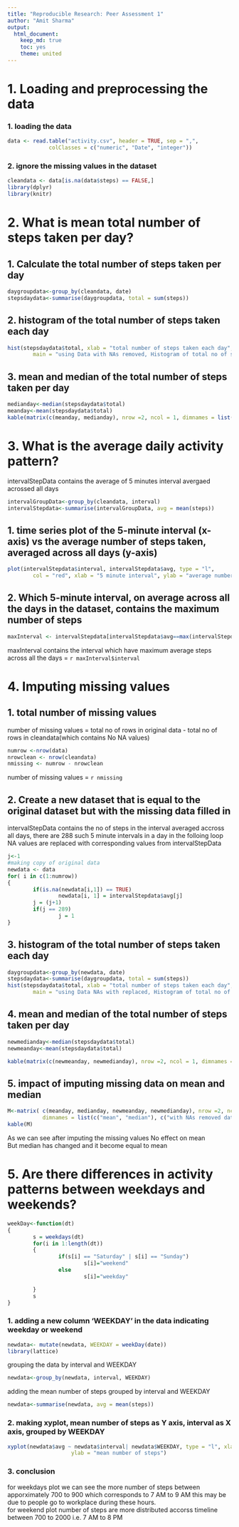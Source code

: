 ```yaml
---
title: "Reproducible Research: Peer Assessment 1"
author: "Amit Sharma"
output: 
  html_document:
    keep_md: true
    toc: yes
    theme: united
---
```


# 1. Loading and preprocessing the data

### 1. loading the data

```r
data <- read.table("activity.csv", header = TRUE, sep = ",",
			 colClasses = c("numeric", "Date", "integer"))
```

### 2. ignore the missing values in the dataset

```r
cleandata <- data[is.na(data$steps) == FALSE,]
library(dplyr)
library(knitr)
```


# 2. What is mean total number of steps taken per day?

## 1. Calculate the total number of steps taken per day
```r
daygroupdata<-group_by(cleandata, date)
stepsdaydata<-summarise(daygroupdata, total = sum(steps))
```
## 2. histogram of the total number of steps taken each day
```r
hist(stepsdaydata$total, xlab = "total number of steps taken each day",
		main = "using Data with NAs removed, Histogram of total no of steps each days ")
```

## 3. mean and median of the total number of steps taken per day
```r
medianday<-median(stepsdaydata$total)
meanday<-mean(stepsdaydata$total)
kable(matrix(c(meanday, medianday), nrow =2, ncol = 1, dimnames = list(c("mean", "median"), c("with NAs Removed data"))))
```

# 3. What is the average daily activity pattern?
intervalStepData contains the average of 5 minutes interval avergaed acrossed all days
```r
intervalGroupData<-group_by(cleandata, interval)
intervalStepdata<-summarise(intervalGroupData, avg = mean(steps))
```

## 1. time series plot of the 5-minute interval (x-axis) vs the average number of steps taken, averaged across all days (y-axis)
```r
plot(intervalStepdata$interval, intervalStepdata$avg, type = "l",
		col = "red", xlab = "5 minute interval", ylab = "average number of steps in a day")
```

## 2. Which 5-minute interval, on average across all the days in the dataset, contains the maximum number of steps
```r
maxInterval <- intervalStepdata[intervalStepdata$avg==max(intervalStepdata$avg),]

```

maxInterval contains the interval which have maximum average steps across all the days
= `r maxInterval$interval`

# 4. Imputing missing values

## 1. total number of missing values
number of missing values = total no of rows in original data - total no of rows in cleandata(which contains No NA values)
```r
numrow <-nrow(data)
nrowclean <- nrow(cleandata)
nmissing <- numrow - nrowclean
```

number of missing values = `r nmissing`  

## 2. Create a new dataset that is equal to the original dataset but with the missing data filled in

intervalStepData contains the no of steps in the interval averaged accross all days, there are 288 such 5 minute intervals in a day
in the folloing loop NA values are replaced with corresponding values from intervalStepData

```r
j<-1
#making copy of original data
newdata <- data
for( i in c(1:numrow))
{
        if(is.na(newdata[i,1]) == TRUE)
                newdata[i, 1] = intervalStepdata$avg[j]
        j = (j+1)
        if(j == 289)
                j = 1
}
```

## 3. histogram of the total number of steps taken each day

```r
daygroupdata<-group_by(newdata, date)
stepsdaydata<-summarise(daygroupdata, total = sum(steps))
hist(stepsdaydata$total, xlab = "total number of steps taken each day",
		main = "using Data NAs with replaced, Histogram of total no of steps each days ")
```

## 4. mean and median of the total number of steps taken per day

```r
newmedianday<-median(stepsdaydata$total)
newmeanday<-mean(stepsdaydata$total)

kable(matrix(c(newmeanday, newmedianday), nrow =2, ncol = 1, dimnames = list(c("mean", "median"), c("with Imputed data"))))
```


## 5. impact of imputing missing data on mean and median

```r
M<-matrix( c(meanday, medianday, newmeanday, newmedianday), nrow =2, ncol = 2,
           dimnames = list(c("mean", "median"), c("with NAs removed data", "with Imputed data")))
kable(M)
```

As we can see after imputing the missing values No effect on mean  
But median has changed and it become equal to mean

# 5. Are there differences in activity patterns between weekdays and weekends?

```r
weekDay<-function(dt)
{
        s = weekdays(dt)
        for(i in 1:length(dt))
        {
                if(s[i] == "Saturday" | s[i] == "Sunday")
                        s[i]="weekend"
                else
                        s[i]="weekday"

        }
        s
}
```
### 1. adding a new column 'WEEKDAY' in the data indicating weekday or weekend

```r
newdata<- mutate(newdata, WEEKDAY = weekDay(date))
library(lattice)
```
grouping the data by interval and WEEKDAY
```r
newdata<-group_by(newdata, interval, WEEKDAY)
```

adding the mean number of steps grouped by interval and WEEKDAY
```r
newdata<-summarise(newdata, avg = mean(steps))
```
### 2. making xyplot, mean number of steps as Y axis, interval as X axis, grouped by WEEKDAY
```r
xyplot(newdata$avg ~ newdata$interval| newdata$WEEKDAY, type = "l", xlab = "5 minute interval",
					ylab = "mean number of steps")
```

### 3. conclusion  
for weekdays plot we can see the more number of steps between apporximately 700 to 900 which corresponds to 7 AM to 9 AM
this may be due to people go to workplace during these hours.  
for weekend plot number of steps are more distributed accorss timeline between 700 to 2000 i.e. 7 AM to 8 PM



